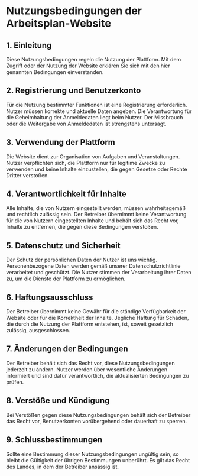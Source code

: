 # Nutzungsbedingungen der Arbeitsplan-Website

## 1. Einleitung
Diese Nutzungsbedingungen regeln die Nutzung der Plattform. Mit dem Zugriff oder der Nutzung der Website erklären Sie sich mit den hier genannten Bedingungen einverstanden.

## 2. Registrierung und Benutzerkonto
Für die Nutzung bestimmter Funktionen ist eine Registrierung erforderlich. Nutzer müssen korrekte und aktuelle Daten angeben. Die Verantwortung für die Geheimhaltung der Anmeldedaten liegt beim Nutzer. Der Missbrauch oder die Weitergabe von Anmeldedaten ist strengstens untersagt.

## 3. Verwendung der Plattform
Die Website dient zur Organisation von Aufgaben und Veranstaltungen. Nutzer verpflichten sich, die Plattform nur für legitime Zwecke zu verwenden und keine Inhalte einzustellen, die gegen Gesetze oder Rechte Dritter verstoßen.

## 4. Verantwortlichkeit für Inhalte
Alle Inhalte, die von Nutzern eingestellt werden, müssen wahrheitsgemäß und rechtlich zulässig sein. Der Betreiber übernimmt keine Verantwortung für die von Nutzern eingestellten Inhalte und behält sich das Recht vor, Inhalte zu entfernen, die gegen diese Bedingungen verstoßen.

## 5. Datenschutz und Sicherheit
Der Schutz der persönlichen Daten der Nutzer ist uns wichtig. Personenbezogene Daten werden gemäß unserer Datenschutzrichtlinie verarbeitet und geschützt. Die Nutzer stimmen der Verarbeitung ihrer Daten zu, um die Dienste der Plattform zu ermöglichen.

## 6. Haftungsausschluss
Der Betreiber übernimmt keine Gewähr für die ständige Verfügbarkeit der Website oder für die Korrektheit der Inhalte. Jegliche Haftung für Schäden, die durch die Nutzung der Plattform entstehen, ist, soweit gesetzlich zulässig, ausgeschlossen.

## 7. Änderungen der Bedingungen
Der Betreiber behält sich das Recht vor, diese Nutzungsbedingungen jederzeit zu ändern. Nutzer werden über wesentliche Änderungen informiert und sind dafür verantwortlich, die aktualisierten Bedingungen zu prüfen.

## 8. Verstöße und Kündigung
Bei Verstößen gegen diese Nutzungsbedingungen behält sich der Betreiber das Recht vor, Benutzerkonten vorübergehend oder dauerhaft zu sperren.

## 9. Schlussbestimmungen
Sollte eine Bestimmung dieser Nutzungsbedingungen ungültig sein, so bleibt die Gültigkeit der übrigen Bestimmungen unberührt. Es gilt das Recht des Landes, in dem der Betreiber ansässig ist.
